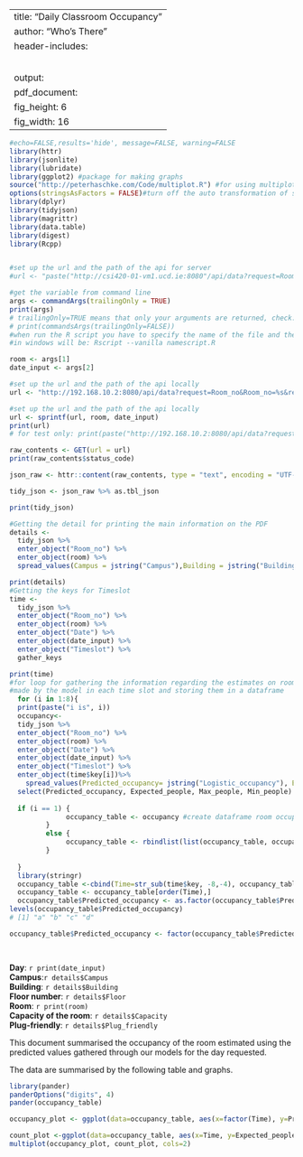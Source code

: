 
---
title: "Daily Classroom Occupancy"
author: "Who's There"
header-includes: 
   \usepackage{graphicx}
   \usepackage{fancyhdr}
   \pagestyle{fancy}
   \setlength\headheight{50pt}
   \fancyhead[L]{\includegraphics[width=2cm]{./logo.png} Who's There}
output:
  pdf_document:
    fig_height: 6
    fig_width: 16
---

```r
#echo=FALSE,results='hide', message=FALSE, warning=FALSE
library(httr)
library(jsonlite)
library(lubridate)
library(ggplot2) #package for making graphs
source("http://peterhaschke.com/Code/multiplot.R") #for using multiplot
options(stringsAsFactors = FALSE)#turn off the auto transformation of string in factors
library(dplyr) 
library(tidyjson)
library(magrittr)
library(data.table)
library(digest)
library(Rcpp)


#set up the url and the path of the api for server
#url <- "paste("http://csi420-01-vm1.ucd.ie:8080"/api/data?request=Room_no&Room_no=B003&request2=Date&Date=2015-11-03"

#get the variable from command line
args <- commandArgs(trailingOnly = TRUE)
print(args)
# trailingOnly=TRUE means that only your arguments are returned, check:
# print(commandsArgs(trailingOnly=FALSE))
#when run the R script you have to specify the name of the file and the arguments
#in windows will be: Rscript --vanilla namescript.R 

room <- args[1]
date_input <- args[2]

#set up the url and the path of the api locally
url <- "http://192.168.10.2:8080/api/data?request=Room_no&Room_no=%s&request2=Date&Date=%s"

#set up the url and the path of the api locally
url <- sprintf(url, room, date_input)
print(url)
# for test only: print(paste("http://192.168.10.2:8080/api/data?request=Room_no&Room_no=",room,"&request2=Date&Date=",date)) 

raw_contents <- GET(url = url)
print(raw_contents$status_code)

json_raw <- httr::content(raw_contents, type = "text", encoding = "UTF-8")

tidy_json <- json_raw %>% as.tbl_json

print(tidy_json)

#Getting the detail for printing the main information on the PDF 
details <-
  tidy_json %>%
  enter_object("Room_no") %>%
  enter_object(room) %>%
  spread_values(Campus = jstring("Campus"),Building = jstring("Building"), Capacity=jnumber("Capacity"), Plug_friendly= jstring("Plug_friendly"), Floor =jstring("Floor_no")) 

print(details)
#Getting the keys for Timeslot
time <- 
  tidy_json %>%
  enter_object("Room_no") %>%
  enter_object(room) %>%
  enter_object("Date") %>%
  enter_object(date_input) %>%
  enter_object("Timeslot") %>%
  gather_keys 

print(time)
#for loop for gathering the information regarding the estimates on room occupancy
#made by the model in each time slot and storing them in a dataframe 
  for (i in 1:8){
  print(paste("i is", i))
  occupancy<-
  tidy_json %>%
  enter_object("Room_no") %>%
  enter_object(room) %>%
  enter_object("Date") %>%
  enter_object(date_input) %>%
  enter_object("Timeslot") %>%
  enter_object(time$key[i])%>%
    spread_values(Predicted_occupancy= jstring("Logistic_occupancy"), Expected_people= jnumber("People_estimate"), Max_people = jnumber("Max_people_estimate"), Min_people = jnumber("Min_people_estimate"))%>%
  select(Predicted_occupancy, Expected_people, Max_people, Min_people)
  
  if (i == 1) { 
              occupancy_table <- occupancy #create dataframe room occupancy
         } 
         else {
              occupancy_table <- rbindlist(list(occupancy_table, occupancy))#add new rows to the dataframe
         }
  
  }
  library(stringr)
  occupancy_table <-cbind(Time=str_sub(time$key, -8,-4), occupancy_table)
  occupancy_table <- occupancy_table[order(Time),] 
  occupancy_table$Predicted_occupancy <- as.factor(occupancy_table$Predicted_occupancy)
levels(occupancy_table$Predicted_occupancy)
# [1] "a" "b" "c" "d"

occupancy_table$Predicted_occupancy <- factor(occupancy_table$Predicted_occupancy, levels = c(" Low ", " Mid_Low ",  " Mid_High ",  " High " ))

  

```
**Day**: `r print(date_input)`  
**Campus**:`r details$Campus`  
**Building**: `r details$Building`  
**Floor number**: `r details$Floor`  
**Room**: `r print(room)`  
**Capacity of the room**: `r details$Capacity`   
**Plug-friendly**: `r details$Plug_friendly`  


This document summarised the occupancy of the room estimated using the predicted values gathered through our models for the day requested.  

The data are summarised by the following table and graphs.  

```r
library(pander)
panderOptions("digits", 4)
pander(occupancy_table)

```


```r
occupancy_plot <- ggplot(data=occupancy_table, aes(x=factor(Time), y=Predicted_occupancy, fill=Predicted_occupancy)) + geom_bar(stat="identity")+ scale_fill_manual(values=c( "orangered","gold","darkcyan", "blue"))+ theme_bw()

count_plot <-ggplot(data=occupancy_table, aes(x=Time, y=Expected_people, group=1)) + geom_ribbon(data=occupancy_table,aes(ymin=Min_people, ymax=Max_people),alpha=0.2, fill="orangered3") + geom_line(color="orangered2")+ theme_bw() + geom_point(color="orangered2") 
multiplot(occupancy_plot, count_plot, cols=2)
```


